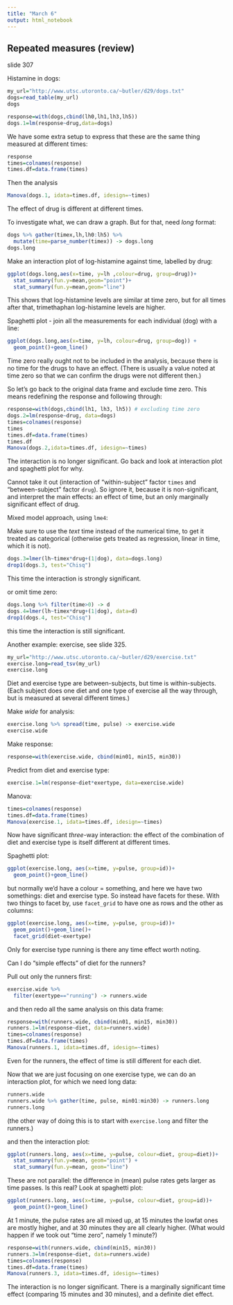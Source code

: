 ```yaml
---
title: "March 6"
output: html_notebook
---
```


## Repeated measures (review)

slide 307

Histamine in dogs:

```r
my_url="http://www.utsc.utoronto.ca/~butler/d29/dogs.txt"
dogs=read_table(my_url)
dogs
```

```r
response=with(dogs,cbind(lh0,lh1,lh3,lh5))
dogs.1=lm(response~drug,data=dogs)
```

We have some extra setup to express that these are the same thing measured at different times:

```r
response
times=colnames(response)
times.df=data.frame(times)
```

Then the analysis

```r
Manova(dogs.1, idata=times.df, idesign=~times)
```

The effect of drug is different at different times.

To investigate what, we can draw a graph. But for that, need *long* format:

```r
dogs %>% gather(timex,lh,lh0:lh5) %>% 
  mutate(time=parse_number(timex)) -> dogs.long
dogs.long
```

Make an interaction plot of log-histamine against time, labelled by drug:

```r
ggplot(dogs.long,aes(x=time, y=lh ,colour=drug, group=drug))+
  stat_summary(fun.y=mean,geom="point")+
  stat_summary(fun.y=mean,geom="line")
```

This shows that log-histamine levels are similar at time zero, but for all times after that, trimethaphan log-histamine levels are higher.

Spaghetti plot - join all the measurements for each individual (dog) with a line:

```r
ggplot(dogs.long,aes(x=time, y=lh, colour=drug, group=dog)) +
  geom_point()+geom_line()
```

Time zero really ought not to be included in the analysis, because there is no time for the drugs to have an effect. (There is usually a value noted at time zero so that we can confirm the drugs were not different then.) 

So let's go back to the original data frame and exclude time zero. This means redefining the response and following through:

```r
response=with(dogs,cbind(lh1, lh3, lh5)) # excluding time zero
dogs.2=lm(response~drug, data=dogs)
times=colnames(response)
times
times.df=data.frame(times)
times.df
Manova(dogs.2,idata=times.df, idesign=~times)
```

The interaction is no longer significant. Go back and look at interaction plot and spaghetti plot for why.

Cannot take it out (interaction of "within-subject" factor `times` and "between-subject" factor `drug`). So ignore it, because it is non-significant, and interpret the main effects: an effect of time, but an only marginally significant effect of drug. 


Mixed model approach, using `lme4`:

Make sure to use the *text* time instead of the numerical time, to get it treated as categorical (otherwise gets treated as regression, linear in time, which it is not).

```r
dogs.3=lmer(lh~timex*drug+(1|dog), data=dogs.long)
drop1(dogs.3, test="Chisq")
```

This time the interaction is strongly significant.

or omit time zero:

```r
dogs.long %>% filter(time>0) -> d
dogs.4=lmer(lh~timex*drug+(1|dog), data=d) 
drop1(dogs.4, test="Chisq")
```

this time the interaction is still significant. 

Another example: exercise, see slide 325.

```r
my_url="http://www.utsc.utoronto.ca/~butler/d29/exercise.txt"
exercise.long=read_tsv(my_url)
exercise.long
```

Diet and exercise type are between-subjects, but time is within-subjects. (Each subject does one diet and one type of exercise all the way through, but is measured at several different times.) 

Make *wide* for analysis:

```r
exercise.long %>% spread(time, pulse) -> exercise.wide
exercise.wide
```

Make response:

```r
response=with(exercise.wide, cbind(min01, min15, min30))
```

Predict from diet and exercise type:

```r
exercise.1=lm(response~diet*exertype, data=exercise.wide)
```

Manova:

```r
times=colnames(response)
times.df=data.frame(times)
Manova(exercise.1, idata=times.df, idesign=~times)
```

Now have significant *three*-way interaction: the effect of the combination of diet and exercise type is itself different at different times.

Spaghetti plot:

```r
ggplot(exercise.long, aes(x=time, y=pulse, group=id))+
  geom_point()+geom_line()
```

but normally we'd have a colour = something, and here we have two somethings: diet and exercise type. So instead have facets for these. With two things to facet by, use `facet_grid` to have one as rows and the other as columns:

```r
ggplot(exercise.long, aes(x=time, y=pulse, group=id))+
  geom_point()+geom_line()+
  facet_grid(diet~exertype)
```

Only for exercise type running is there any time effect worth noting. 

Can I do "simple effects" of diet for the runners? 

Pull out only the runners first:

```r
exercise.wide %>%
  filter(exertype=="running") -> runners.wide
```

and then redo all the same analysis on this data frame:

```r
response=with(runners.wide, cbind(min01, min15, min30))
runners.1=lm(response~diet, data=runners.wide)
times=colnames(response)
times.df=data.frame(times)
Manova(runners.1, idata=times.df, idesign=~times)
```

Even for the runners, the effect of time is still different for each diet.

Now that we are just focusing on one exercise type, we can do an interaction plot, for which we need long data:

```r
runners.wide
runners.wide %>% gather(time, pulse, min01:min30) -> runners.long
runners.long
```

(the other way of doing this is to start with `exercise.long` and filter the runners.)

and then the interaction plot:

```r
ggplot(runners.long, aes(x=time, y=pulse, colour=diet, group=diet))+
  stat_summary(fun.y=mean, geom="point") +
  stat_summary(fun.y=mean, geom="line")
```

These are not parallel: the difference in (mean) pulse rates gets larger as time passes. Is this real? Look at spaghetti plot:

```r
ggplot(runners.long, aes(x=time, y=pulse, colour=diet, group=id))+
  geom_point()+geom_line()
```

At 1 minute, the pulse rates are all mixed up, at 15 minutes the lowfat ones are mostly higher, and at 30 minutes they are all clearly higher. (What would happen if we took out "time zero", namely 1 minute?)

```r
response=with(runners.wide, cbind(min15, min30))
runners.3=lm(response~diet, data=runners.wide)
times=colnames(response) 
times.df=data.frame(times)
Manova(runners.3, idata=times.df, idesign=~times)
```

The interaction is no longer significant. There is a marginally significant time effect (comparing 15 minutes and 30 minutes), and a definite diet effect.



